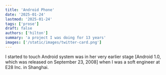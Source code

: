 ```yaml
---
title: 'Android Phone'
date: '2025-01-24'
lastmod: '2025-01-24'
tags: ['prose']
draft: false
authors: ['hilton']
summary: 'a project I was doing for 13 years'
images: ['/static/images/twitter-card.png']
---
```



<EnterIcon color='#fcd34d' />

I started to touch Android system was in her very earlier stage [Android 1.0, which was released on September 23, 2008] when I was a soft engineer at E28 Inc. in Shanghai. 

<div className="rotate-180">
<ExitIcon color='#fcd34d' />
</div>
